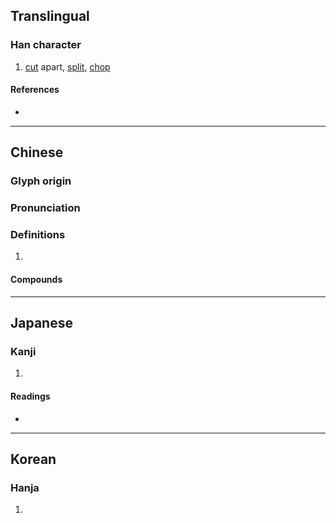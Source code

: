 {{character info/new}}
==Translingual==

===Han character===
{{Han char|rn=18|rad=刀|as=13|sn=15|four=70227|canj=SJSH|ids=⿱辟刀}}

# [[cut]] apart, [[split]], [[chop]]

====References====
* {{Han ref|kx=0144.380|dkj=02223|dj=0325.150|hdz=10357.050|uh=5288|ud=21128|bh=BC41|bd=48193}}

----

==Chinese==
{{zh-forms}}

===Glyph origin===
{{Han etym}}

===Pronunciation===
{{zh-pron
|m=pī,pǐ
|c=pik1,pek3,pek6
|h=pfs=phiak
|md=
|mn=qz:phiak/tw,xm,zz:phek
|w=
|mc=y
|oc=y
|cat=
}}

===Definitions===
{{zh-hanzi}}

# {{rfdef|zh}}

====Compounds====
{{zh-der|劈腿|劈劈|劈屍萬段|劈空|劈開|劈頭子|劈牌定對|劈拉|劈頭蓋臉|劈地價來|劈擊|岔劈兒|劈牌放對|劈腦後|劈山|劈頭|劈蘭|劈排定對|劈刺|叉劈|劈劃|劈心裡|勢如劈竹|天打雷劈|劈叉|劈劈啪啪|劈初頭|劈腳跟|劈口|劈然|大斧劈|小斧劈|劈著|分肌劈理|劈里啪啦|劈胸|劈啪|大劈棺|劈面|劈接法|劈手|劈刀|劈柴|劈角兒|劈臉|劈留撲碌|分劈|劈理|劈頭劈臉|雷劈}}

----

==Japanese==

===Kanji===
{{ja-kanji|grade=|rs=刀13}}

# {{rfdef|ja|sort=刀13}}

====Readings====
* {{ja-readings|on=[[へき]] (heki), [[ひゃく]] (hyaku)|kun=[[さく]] (saku), [[つんざく]] (tsunzaku)}}

----

==Korean==

===Hanja===
{{ko-hanja|hangeul=벽|rv=byeok|mr=pyŏk}}

# {{rfdef|ko|sort=刀13}}